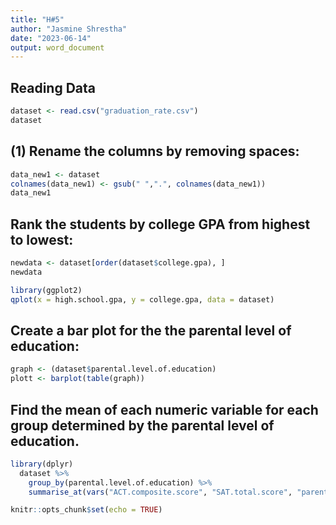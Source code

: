 ```yaml
---
title: "H#5"
author: "Jasmine Shrestha"
date: "2023-06-14"
output: word_document
---
```


## Reading Data
```r
dataset <- read.csv("graduation_rate.csv")
dataset
```
## (1) Rename the columns by removing spaces:

```r
data_new1 <- dataset
colnames(data_new1) <- gsub(" ",".", colnames(data_new1))
data_new1
```
## Rank the students by college GPA from highest to lowest:

```r
newdata <- dataset[order(dataset$college.gpa), ]
newdata
```
```r
library(ggplot2)
qplot(x = high.school.gpa, y = college.gpa, data = dataset)

```

## Create a bar plot for the the parental level of education:

```r
graph <- (dataset$parental.level.of.education)
plott <- barplot(table(graph))

```

## Find the mean of each numeric variable for each group determined by the parental level of education.

```r
library(dplyr)
  dataset %>%
    group_by(parental.level.of.education) %>% 
    summarise_at(vars("ACT.composite.score", "SAT.total.score", "parental.income", "high.school.gpa", "college.gpa", "years.to.graduate") ,sd)
```

```r
knitr::opts_chunk$set(echo = TRUE)
```



